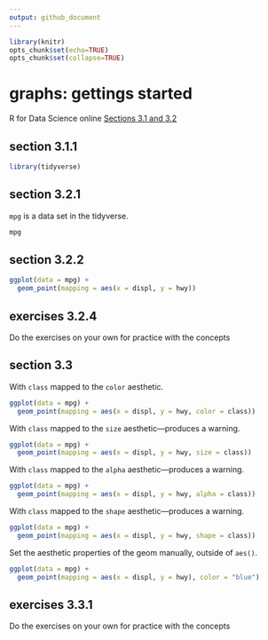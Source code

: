```yaml
---
output: github_document
---
```


```r
library(knitr)
opts_chunk$set(echo=TRUE)
opts_chunk$set(collapse=TRUE)
```

# graphs: gettings started

R for Data Science online [Sections 3.1 and 3.2](http://r4ds.had.co.nz/data-visualisation.html#introduction-1)

## section 3.1.1

```r
library(tidyverse)
```

## section 3.2.1

`mpg` is a data set in the tidyverse.

```r
mpg
```


## section 3.2.2


```r
ggplot(data = mpg) + 
  geom_point(mapping = aes(x = displ, y = hwy))
```

## exercises 3.2.4  

Do the exercises on your own for practice with the concepts

## section 3.3

With `class` mapped to the `color` aesthetic. 

```r
ggplot(data = mpg) + 
  geom_point(mapping = aes(x = displ, y = hwy, color = class))
```

With `class` mapped to the `size` aesthetic---produces a warning.  

```r
ggplot(data = mpg) + 
  geom_point(mapping = aes(x = displ, y = hwy, size = class))
```

With `class` mapped to the `alpha` aesthetic---produces a warning. 

```r
ggplot(data = mpg) + 
  geom_point(mapping = aes(x = displ, y = hwy, alpha = class))
```

With `class` mapped to the `shape` aesthetic---produces a warning. 

```r
ggplot(data = mpg) + 
  geom_point(mapping = aes(x = displ, y = hwy, shape = class))
```

Set the aesthetic properties of the geom manually, outside of `aes()`. 

```r
ggplot(data = mpg) + 
  geom_point(mapping = aes(x = displ, y = hwy), color = "blue")
```

## exercises 3.3.1 

Do the exercises on your own for practice with the concepts

